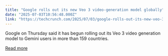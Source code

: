 ```yaml
---
title: "Google rolls out its new Veo 3 video-generation model globally"
date: "2025-07-03T10:56:48.000Z"
link: "https://techcrunch.com/2025/07/03/google-rolls-out-its-new-veo-3-video-generation-model-globally/"
---
```


Google on Thursday said it has begun rolling out its Veo 3 video generation model to Gemini users in more than 159 countries. 

[Read more](https://techcrunch.com/2025/07/03/google-rolls-out-its-new-veo-3-video-generation-model-globally/)
